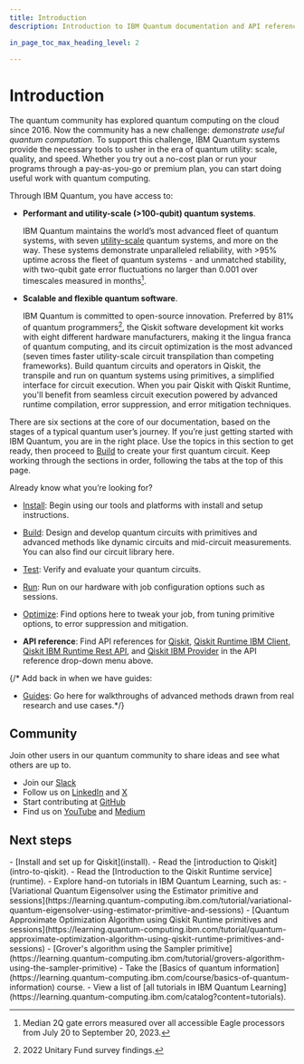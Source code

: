 ```yaml
---
title: Introduction
description: Introduction to IBM Quantum documentation and API reference

in_page_toc_max_heading_level: 2

---
```


# Introduction

The quantum community has explored quantum computing on the cloud since 2016.  Now the community has a new challenge: *demonstrate useful quantum computation*. To support this challenge, IBM Quantum systems provide the necessary tools to usher in the era of quantum utility: scale, quality, and speed. Whether you try out a no-cost plan or run your programs through a pay-as-you-go or premium plan, you can start doing useful work with quantum computing.


Through IBM Quantum, you have access to: 

- **Performant and utility-scale (>100-qubit) quantum systems**.

  IBM Quantum maintains the world’s most advanced fleet of quantum systems, with seven [utility-scale](https://www.ibm.com/blog/announcement/new-ibm-quantum-systems-on-the-ibm-cloud/) quantum systems, and more on the way. These systems demonstrate unparalleled reliability, with >95% uptime across the fleet of quantum systems - and unmatched stability, with two-qubit gate error fluctuations no larger than 0.001 over timescales measured in months[^1].



- **Scalable and flexible quantum software**. 

  IBM Quantum is committed to open-source innovation. Preferred by 81% of quantum programmers[^2], the Qiskit software development kit works with eight different hardware manufacturers, making it the lingua franca of quantum computing, and its circuit optimization is the most advanced (seven times faster utility-scale circuit transpilation than competing frameworks). Build quantum circuits and operators in Qiskit, the transpile and run on quantum systems using primitives, a simplified interface for circuit execution. When you pair Qiskit with Qiskit Runtime, you'll benefit from seamless circuit execution powered by advanced runtime compilation, error suppression, and error mitigation techniques.  


There are six sections at the core of our documentation, based on the stages of a typical quantum user’s journey. If you’re just getting started with IBM Quantum, you are in the right place. Use the topics in this section to get ready, then proceed to [Build](../build) to create your first quantum circuit. Keep working through the sections in order, following the tabs at the top of this page.

Already know what you’re looking for?

- [Install](install): Begin using our tools and platforms with install and setup instructions.

- [Build](../build): Design and develop quantum circuits with primitives and advanced methods like dynamic circuits and mid-circuit measurements. You can also find our circuit library here.

- [Test](../test): Verify and evaluate your quantum circuits.

- [Run](../run): Run on our hardware with job configuration options such as sessions.

- [Optimize](../optimize): Find options here to tweak your job, from tuning primitive options, to error suppression and mitigation.

- **API reference**: Find API references for [Qiskit](/api/qiskit), [Qiskit Runtime IBM Client](/api/qiskit-ibm-runtime/runtime_service), [Qiskit IBM Runtime Rest API](/api/runtime/tags/programs), and [Qiskit IBM Provider](/api/qiskit-ibm-provider/ibm_provider) in the API reference drop-down menu above.


{/* Add back in when we have guides:
- [Guides](../guides): Go here for walkthroughs of advanced methods drawn from real research and use cases.*/}

## Community

Join other users in our quantum community to share ideas and see what others are up to.

- Join our [Slack](https://ibm.co/joinqiskitslack)
- Follow us on [LinkedIn](https://www.linkedin.com/showcase/ibm-quantum/) and [X](https://x.com/qiskit)
- Start contributing at [GitHub](https://github.com/qiskit)
- Find us on [YouTube](https://www.youtube.com/qiskit) and [Medium](https://medium.com/qiskit)


## Next steps

<Admonition type="tip" title="Recommendations">
    - [Install and set up for Qiskit](install).
    - Read the [introduction to Qiskit](intro-to-qiskit).
    - Read the [Introduction to the Qiskit Runtime service](runtime).
    - Explore hand-on tutorials in IBM Quantum Learning, such as:
      - [Variational Quantum Eigensolver using the Estimator primitive and sessions](https://learning.quantum-computing.ibm.com/tutorial/variational-quantum-eigensolver-using-estimator-primitive-and-sessions)
      - [Quantum Approximate Optimization Algorithm using Qiskit Runtime primitives and sessions](https://learning.quantum-computing.ibm.com/tutorial/quantum-approximate-optimization-algorithm-using-qiskit-runtime-primitives-and-sessions)
      - [Grover's algorithm using the Sampler primitive](https://learning.quantum-computing.ibm.com/tutorial/grovers-algorithm-using-the-sampler-primitive)
    - Take the [Basics of quantum information](https://learning.quantum-computing.ibm.com/course/basics-of-quantum-information) course.
    - View a list of [all tutorials in IBM Quantum Learning](https://learning.quantum-computing.ibm.com/catalog?content=tutorials).
</Admonition>

[^1]: Median 2Q gate errors measured over all accessible Eagle processors from July 20 to September 20, 2023.

[^2]: 2022 Unitary Fund survey findings.